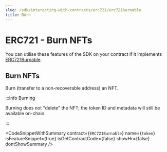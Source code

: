 ```yaml
---
slug: /sdk/interacting-with-contracts/erc721/erc721burnable
title: Burn
---
```



# ERC721 - Burn NFTs

You can utilise these features of the SDK on your contract if it implements [ERC721Burnable](/extensions/erc-721/burn).

<div className="row" style={{ marginBottom: 24 }}>
  <div className="col col--12" style={{ marginTop: 8 }}>
    <QuickstartCard
      name="Learn how to implement ERC721Burnable in your smart contract"
      link={"/extensions/erc-721/burn"}
      image="/assets/icons/general.png"
    />
  </div>
</div>

## Burn NFTs

Burn (transfer to a non-recoverable address) an NFT.

:::info Burning

Burning does not "delete" the NFT; the token ID and metadata will still be available on-chain.

:::

<CodeSnippetWithSummary
  contract={`ERC721Burnable`}
  name={`token`}
  isFeatureSnippet={true}
  isGetContractCode={false}
  showHr={false}
  dontShowSummary
/>
